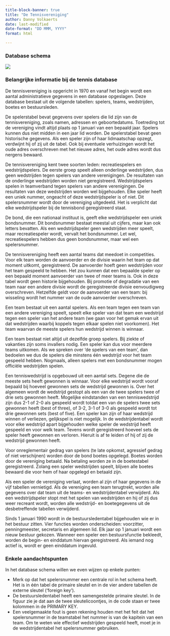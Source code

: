 ```yaml
---
title-block-banner: true
title: "De Tennisvereniging"
author: Danny Volkaerts 
date: last-modified
date-format: "DD MMM, YYYY" 
format: html

---
```


### Database schema

![](sql_course_images/tennis_DB.png)


### Belangrijke informatie bij de tennis database


De tennisvereniging is opgericht in 1970 en vanaf het begin wordt een aantal administratieve gegevens in een database opgeslagen. Deze database bestaat uit de volgende tabellen: spelers, teams, wedstrijden, boetes en bestuursleden.\

De spelerstabel bevat gegevens over spelers die lid zijn van de tennisvereniging, zoals namen, adressen en geboortedatums. Toetreding tot de vereniging vindt altijd plaats op 1 januari van een bepaald jaar. Spelers kunnen dus niet midden in een jaar lid worden. De spelerstabel bevat geen historische gegevens. Als een speler zijn of haar lidmaatschap opzegt, verdwijnt hij of zij uit de tabel. Ook bij eventuele verhuizingen wordt het oude adres overschreven met het nieuwe adres, het oude adres wordt dus nergens bewaard.\

De tennisvereniging kent twee soorten leden: recreatiespelers en wedstrijdspelers. De eerste groep speelt alleen onderlinge wedstrijden, dus geen wedstrijden tegen spelers van andere verenigingen. De resultaten van de onderlinge wedstrijden worden niet geregistreerd. Wedstrijdspelers spelen in teamverband tegen spelers van andere verenigingen. De resultaten van deze wedstrijden worden wel bijgehouden. Elke speler heeft een uniek nummer, ongeacht of deze wedstrijdspeler is of niet. Dit spelersnummer wordt door de vereniging uitgedeeld. Het is verplicht dat elke wedstrijdspeler bij de tennisbond geregistreerd staat.\

De bond, die een nationaal instituut is, geeft elke wedstrijdspeler een uniek bondsnummer. Dit bondsnummer bestaat meestal uit cijfers, maar kan ook letters bevatten. Als een wedstrijdspeler geen wedstrijden meer speelt, maar recreatiespeler wordt, vervalt het bondsnummer. Let wel, recreatiespelers hebben dus geen bondsnummer, maar wel een spelersnummer.\

De tennisvereniging heeft een aantal teams dat meedoet in competities. Voor elk team worden de aanvoerder en de divisie waarin het team op dat moment uitkomt, geregistreerd. De aanvoerder hoeft geen wedstrijden voor het team gespeeld te hebben. Het zou kunnen dat een bepaalde speler op een bepaald moment aanvoerder van twee of meer teams is. Ook in deze tabel wordt geen historie bijgehouden. Bij promotie of degradatie van een team naar een andere divisie wordt de geregistreerde divisie eenvoudigweg overschreven. Hetzelfde geldt voor de aanvoerder van een team: bij wisseling wordt het nummer van de oude aanvoerder overschreven.\

Een team bestaat uit een aantal spelers. Als een team tegen een team van een andere vereniging speelt, speelt elke speler van dat team een wedstrijd tegen een speler van het andere team (we gaan voor het gemak ervan uit dat wedstrijden waarbij koppels tegen elkaar spelen niet voorkomen). Het team waarvan de meeste spelers hun wedstrijd winnen is winnaar.\

Een team bestaat niet altijd uit dezelfde groep spelers. Bij ziekte of vakanties zijn soms invallers nodig. Een speler kan dus voor meerdere teams uitkomen. Als we spreken over ‘de spelers van een team’, dan bedoelen we dus de spelers die minstens één wedstrijd voor het team gespeeld hebben. Nogmaals, alleen spelers met een bondsnummer mogen officiële wedstrijden spelen.\

Een tenniswedstrijd is opgebouwd uit een aantal sets. Degene die de meeste sets heeft gewonnen is winnaar. Voor elke wedstrijd wordt vooraf bepaald bij hoeveel gewonnen sets de wedstrijd gewonnen is. Over het algemeen wordt de wedstrijd gestopt als een van de twee spelers twee of drie sets gewonnen heeft. Mogelijke eindstanden van een tenniswedstrijd zijn dus 2-1 of 2-0 als gespeeld wordt totdat een van de spelers twee sets gewonnen heeft (best of three), of 3-2, 3-1 of 3-0 als gespeeld wordt tot drie gewonnen sets (best of five). Een speler kan zijn of haar wedstrijd winnen of verliezen, gelijkspel is niet mogelijk. In de wedstrijdentabel wordt voor elke wedstrijd apart bijgehouden welke speler de wedstrijd heeft gespeeld en voor welk team. Tevens wordt geregistreerd hoeveel sets de speler heeft gewonnen en verloren. Hieruit is af te leiden of hij of zij de wedstrijd gewonnen heeft.\

Voor onreglementair gedrag van spelers (te late opkomst, agressief gedrag of niet verschijnen) worden door de bond boetes opgelegd. Boetes worden door de vereniging betaald. Na betaling worden ze in de boetestabel geregistreerd. Zolang een speler wedstrijden speelt, blijven alle boetes bewaard die voor hem of haar opgelegd en betaald zijn.\

Als een speler de vereniging verlaat, worden al zijn of haar gegevens in de vijf tabellen vernietigd. Als de vereniging een team terugtrekt, worden alle gegevens over dat team uit de teams- en wedstrijdentabel verwijderd. Als een wedstrijdspeler stopt met het spelen van wedstrijden en hij of zij dus weer recreant wordt, worden alle wedstrijd- en boetegegevens uit de desbetreffende tabellen verwijderd.\

Sinds 1 januari 1990 wordt in de bestuursledentabel bijgehouden wie er in het bestuur zitten. Vier functies worden onderscheiden: voorzitter, penningmeester, secretaris en algemeen lid. Elk jaar op 1 januari wordt een nieuw bestuur gekozen. Wanneer een speler een bestuursfunctie bekleedt, worden de begin- en einddatum hiervan geregistreerd. Als iemand nog actief is, wordt er geen einddatum ingevuld.\


### Enkele aandachtspunten

In het database schema willen we even wijzen op enkele punten:

* Merk op dat het spelersnummer een centrale rol in het schema heeft. Het is in één tabel de primaire sleutel en in de vier andere tabellen de externe sleutel (‘foreign key’).\
* De bestuursledentabel heeft een samengestelde primaire sleutel. In de figuur zie je dat aan de twee sleutelicoontjes, in de code staan er twee kolommen in de PRIMARY KEY.\
* Een veelgemaakte fout is geen rekening houden met het feit dat het spelersnummer in de teamstabel het nummer is van de kapitein van een team. Om te weten wie effectief wedstrijden gespeeld heeft, moet je in de wedstrijdentabel het spelersnummer gebruiken.\


















